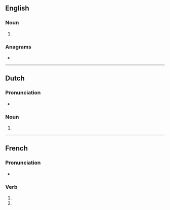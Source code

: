 {{also|hectarés}}
==English==

===Noun===
{{head|en|noun form}}

# {{plural of|en|hectare}}

===Anagrams===
* {{anagrams|en|a=aceehrst|Cheaster|cheaters|reachest|rechates|recheats|teachers}}

----

==Dutch==

===Pronunciation===
* {{audio|nl|Nl-hectares.ogg|Audio}}

===Noun===
{{head|nl|noun plural form}}

# {{nl-noun form of|pl|hectare}}

----

==French==

===Pronunciation===
* {{homophones|fr|hectare|hectarent}}

===Verb===
{{head|fr|verb form}}

# {{inflection of|fr|hectarer||2|s|pres|indc}}
# {{inflection of|fr|hectarer||2|s|pres|subj}}